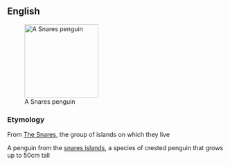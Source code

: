 ==English==
{{wikipedia|Snares Penguin}}
[[Image:SnaresPenguin (Mattern) large.jpg|170px|right|thumb|A Snares penguin]]
===Etymology===
From [[w:The Snares|The Snares]], the group of islands on which they live


A penguin from the [[snares islands]], a species of crested penguin that grows up to 50cm tall